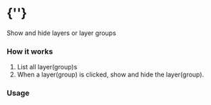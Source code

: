  
<Meta of={LayersControlStories} />
 
# {'<LayersControl />'}

Show and hide layers or layer groups

### How it works
1. List all layer(group)s
2. When a layer(group) is clicked, show and hide the layer(group).

<Story of={LayersControlStories.Primary} />

### Usage
```typescript
```